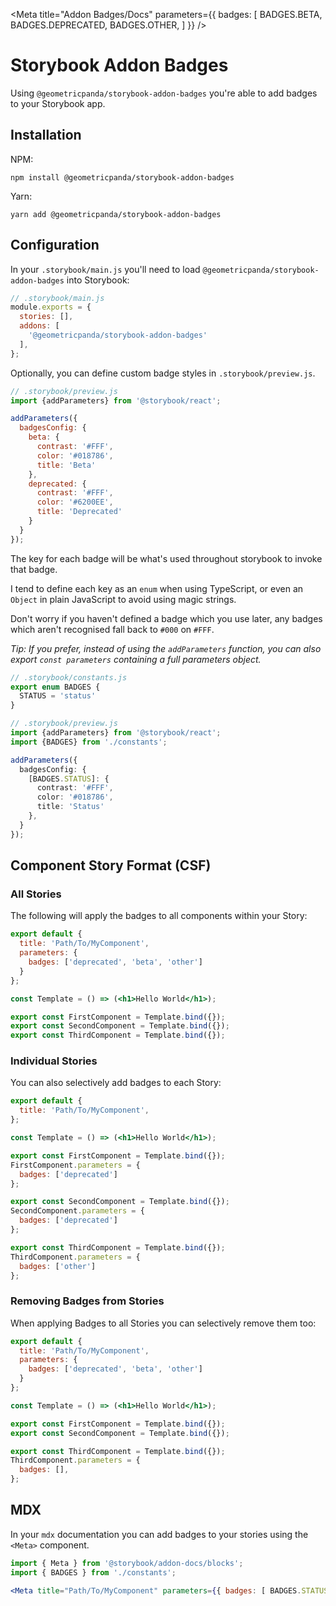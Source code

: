 
<Meta title="Addon Badges/Docs"
      parameters={{
        badges: [
          BADGES.BETA,
          BADGES.DEPRECATED,
          BADGES.OTHER,
        ]
      }} />

# Storybook Addon Badges

Using `@geometricpanda/storybook-addon-badges` you're able to add badges to
your Storybook app.

## Installation

NPM:
```shell
npm install @geometricpanda/storybook-addon-badges
```

Yarn:
```shell
yarn add @geometricpanda/storybook-addon-badges
```

## Configuration

In your `.storybook/main.js` you'll need to load `@geometricpanda/storybook-addon-badges` into Storybook:

```js
// .storybook/main.js
module.exports = {
  stories: [],
  addons: [
    '@geometricpanda/storybook-addon-badges'
  ],
};
```

Optionally, you can define custom badge styles in `.storybook/preview.js`.

```js
// .storybook/preview.js
import {addParameters} from '@storybook/react';

addParameters({
  badgesConfig: {
    beta: {
      contrast: '#FFF',
      color: '#018786',
      title: 'Beta'
    },
    deprecated: {
      contrast: '#FFF',
      color: '#6200EE',
      title: 'Deprecated'
    }
  }
});
```

The key for each badge will be what's used throughout storybook to invoke that badge.

I tend to define each key as an `enum` when using TypeScript, or even an `Object` in plain JavaScript
to avoid using magic strings.

Don't worry if you haven't defined a badge which you use later, any badges which aren't recognised fall
back to `#000` on `#FFF`.

_Tip: If you prefer, instead of using the `addParameters` function, you can also
export `const parameters` containing a full parameters object._


```typescript
// .storybook/constants.js
export enum BADGES {
  STATUS = 'status'
}

// .storybook/preview.js
import {addParameters} from '@storybook/react';
import {BADGES} from './constants';

addParameters({
  badgesConfig: {
    [BADGES.STATUS]: {
      contrast: '#FFF',
      color: '#018786',
      title: 'Status'
    },
  }
});

```


## Component Story Format (CSF)

### All Stories

The following will apply the badges to all components within your Story:

```jsx
export default {
  title: 'Path/To/MyComponent',
  parameters: {
    badges: ['deprecated', 'beta', 'other']
  }
};

const Template = () => (<h1>Hello World</h1>);

export const FirstComponent = Template.bind({});
export const SecondComponent = Template.bind({});
export const ThirdComponent = Template.bind({});
```

### Individual Stories

You can also selectively add badges to each Story:

```jsx
export default {
  title: 'Path/To/MyComponent',
};

const Template = () => (<h1>Hello World</h1>);

export const FirstComponent = Template.bind({});
FirstComponent.parameters = {
  badges: ['deprecated']
};

export const SecondComponent = Template.bind({});
SecondComponent.parameters = {
  badges: ['deprecated']
};

export const ThirdComponent = Template.bind({});
ThirdComponent.parameters = {
  badges: ['other']
};
```

### Removing Badges from Stories

When applying Badges to all Stories you can selectively remove them too:

```jsx
export default {
  title: 'Path/To/MyComponent',
  parameters: {
    badges: ['deprecated', 'beta', 'other']
  }
};

const Template = () => (<h1>Hello World</h1>);

export const FirstComponent = Template.bind({});
export const SecondComponent = Template.bind({});

export const ThirdComponent = Template.bind({});
ThirdComponent.parameters = {
  badges: [],
};
```

## MDX

In your `mdx` documentation you can add badges to your stories
using the `<Meta>` component.

```jsx
import { Meta } from '@storybook/addon-docs/blocks';
import { BADGES } from './constants';

<Meta title="Path/To/MyComponent" parameters={{ badges: [ BADGES.STATUS ] }} />
```
